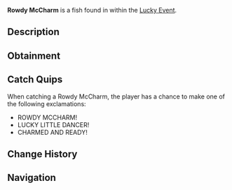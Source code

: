 {{FishInfobox
|image          = Rowdy McCharm.png
|rarity         = Limited
|sea            = First Sea
|location       = [[Lucky Event]]
|sublocation    = 
|sources        = Fishing Rod
|radar_location = 
|prog_speed     = -85
|xp             = 5000
|weather        = Rain
|time           = 
|season         = Spring
|bait           = Lucky
|base_weight    = 150
|base_value     = 10000
|weight_range   = 90
|base_chance    = 1
|base_resil     = 5
}}
'''Rowdy McCharm''' is a {{Rarity|Limited}} fish found in within the [[Lucky Event]].

== Description ==
{{Description|A lively red fish with eyes that glow like embers, it darts through waters with St. Patrick's playful charm!|Bestiary Entry}}

== Obtainment ==
{{Description|Appears randomly in Lucky Event pools, lured by a rainbow glow.|Bestiary Hint}}
{{Fish Availability|
Lucky Event/Rowdy McCharm
|top_rods      = 
Seraphic Rod\12439.32\39251.76;
Tempest Rod\12356.74\40180.71;
Ethereal Prism Rod\12308.65\37300.86;
Challenger's Rod\11839.87\38913.19;
Leviathan's Fang Rod\11709.64\35947.17;
Resourceful Rod\8598.38\25232.25;
Destiny Rod\8470.47\24577.66;
Heaven's Rod\8284.78\26062.26;
Abyssal Specter Rod\10126.31\37852.96;
Adventurer's Rod\3754.99\16009.44;
Fischer's Rod\4067.91\17343.56;
Plastic Rod\4080.21\17248.52;
No-Life Rod\11091.73\36654.46;
Rod Of The Forgotten Fang\10424.94\33054.36;
Free Spirit Rod\9099.88\33881.9;
Rod Of The Exalted One\8516.98\26380.07;
Rod Of The Depths\8106.32\26088.56;
Trident Rod\7977.93\25174.04;
Depthseeker Rod\7962.31\27419.63;
Blazebringer Rod\7808.44\26246.94;
Zeus Rod\7716.57\25938.15;
Verdant Shear Rod\7357.79\25180.64;
Avalanche Rod\6455.12\22285.54;
Volcanic Rod\6092.03\20477.49;
Steady Rod\2123.53\7667.66
|recommended   = Seraphic Rod
}}

== Catch Quips ==
When catching a Rowdy McCharm, the player has a chance to make one of the following exclamations:
* ROWDY MCCHARM!
* LUCKY LITTLE DANCER!
* CHARMED AND READY!

== Change History ==
{{Change History|{{subst:Current Version}}}}

== Navigation ==
{{Fish Navbox|Lucky Event}}